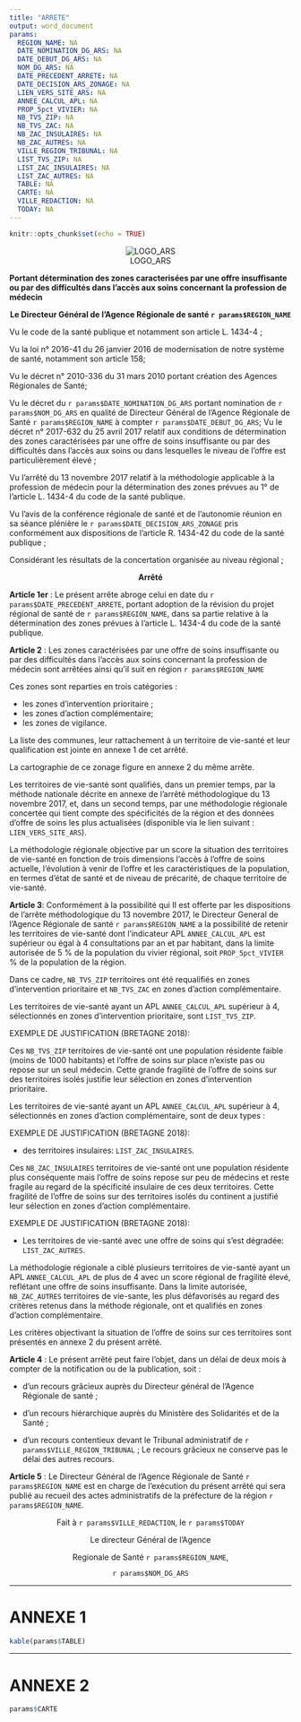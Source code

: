 ```yaml
---
title: "ARRETE"
output: word_document
params: 
  REGION_NAME: NA
  DATE_NOMINATION_DG_ARS: NA
  DATE_DEBUT_DG_ARS: NA
  NOM_DG_ARS: NA
  DATE_PRECEDENT_ARRETE: NA
  DATE_DECISION_ARS_ZONAGE: NA
  LIEN_VERS_SITE_ARS: NA
  ANNEE_CALCUL_APL: NA
  PROP_5pct_VIVIER: NA
  NB_TVS_ZIP: NA
  NB_TVS_ZAC: NA
  NB_ZAC_INSULAIRES: NA
  NB_ZAC_AUTRES: NA
  VILLE_REGION_TRIBUNAL: NA
  LIST_TVS_ZIP: NA
  LIST_ZAC_INSULAIRES: NA
  LIST_ZAC_AUTRES: NA
  TABLE: NA
  CARTE: NA
  VILLE_REDACTION: NA
  TODAY: NA
---
```


```r
knitr::opts_chunk$set(echo = TRUE)
```

<center>![LOGO_ARS](ARS.png)</center>

<!-- https://shiny.rstudio.com/articles/generating-reports.html -->

**Portant détermination des zones caracterisées par une offre insuffisante ou par des difficultés dans l'accès aux soins concernant la profession de médecin**

<center>**Le Directeur Général de l'Agence Régionale de santé `r params$REGION_NAME`**</center>
Vu le code de la santé publique et notamment son article L. 1434-4 ;

Vu la loi n° 2016-41 du 26 janvier 2016 de modernisation de notre système de santé, notamment son article 158;

Vu le décret n° 2010-336 du 31 mars 2010 portant création des Agences Régionales de Santé;

Vu le décret du `r params$DATE_NOMINATION_DG_ARS` portant nomination de `r params$NOM_DG_ARS` en qualité de Directeur Général de l'Agence Régionale de Santé `r params$REGION_NAME` à compter `r params$DATE_DEBUT_DG_ARS`; 
Vu le décret n° 2017-632 du 25 avril 2017 relatif aux conditions de détermination des zones
caractérisées par une offre de soins insuffisante ou par des difficultés dans l'accès aux soins ou dans lesquelles le niveau de l'offre est particulièrement élevé ;

Vu l'arrêté du 13 novembre 2017 relatif à la méthodologie applicable à la profession de médecin pour la détermination des zones prévues au 1° de l’article L. 1434-4 du code de la santé publique.

Vu l'avis de la conférence régionale de santé et de l’autonomie réunion en sa séance plénière le `r params$DATE_DECISION_ARS_ZONAGE` pris conformément aux dispositions de l'article R. 1434-42 du code de la santé publique ;

Considérant les résultats de la concertation organisée au niveau régional ;


<center>**Arrêté**</center>

**Article 1er** : Le présent arrête abroge celui en date du `r params$DATE_PRECEDENT_ARRETE`, portant adoption de la révision du projet régional de santé de `r params$REGION_NAME`, dans sa partie relative à la détermination des zones prévues à l'article L. 1434-4 du code de la santé publique.


**Article 2** : Les zones caractérisées par une offre de soins insuffisante ou par des difficultés dans l'accès aux soins concernant la profession de médecin sont arrêtées ainsi qu'il suit en région `r params$REGION_NAME`

Ces zones sont reparties en trois catégories :

- les zones d'intervention prioritaire ;
- les zones d'action complémentaire;
- les zones de vigilance.


La liste des communes, leur rattachement à un territoire de vie-santé et leur qualification est jointe en annexe 1 de cet arrêté.

La cartographie de ce zonage figure en annexe 2 du même arrête.

Les territoires de vie-santé sont qualifiés, dans un premier temps, par la méthode nationale décrite en annexe de l'arrêté méthodologique du 13 novembre 2017, et, dans un second temps, par une méthodologie régionale concertée qui tient compte des spécificités de la région et des données d'offre de soins les plus actualisées (disponible via le lien suivant : `LIEN_VERS_SITE_ARS`).

La méthodologie régionale objective par un score la situation des territoires de vie-santé en fonction de trois dimensions l'accès à l'offre de soins actuelle, l'évolution à venir de l'offre et les caractéristiques de la population, en termes d'état de santé et de niveau de précarité, de chaque territoire de vie-santé.


**Article 3**: Conformément à la possibilité qui II est offerte par les dispositions de l'arrête méthodologique du 13 novembre 2017, le Directeur General de l'Agence Régionale de santé `r params$REGION_NAME` a la possibilité de retenir les territoires de vie-santé dont l'indicateur APL `ANNEE_CALCUL_APL` est supérieur ou égal à 4 consultations par an et par habitant, dans la limite autorisée de 5 % de la population du vivier régional,
soit `PROP_5pct_VIVIER` % de la population de la région.

Dans ce cadre, `NB_TVS_ZIP` territoires ont été requalifiés en zones d'intervention prioritaire et `NB_TVS_ZAC` en zones d'action complémentaire.

Les territoires de vie-santé ayant un APL `ANNEE_CALCUL_APL` supérieur à 4, sélectionnés en zones d'intervention prioritaire, sont `LIST_TVS_ZIP`.

EXEMPLE DE JUSTIFICATION (BRETAGNE 2018): 

Ces `NB_TVS_ZIP` territoires de vie-santé ont une population résidente faible (moins de 1000 habitants) et l'offre de soins sur place n'existe pas ou repose sur un seul médecin. Cette grande fragilité de l'offre de soins sur des territoires isolés justifie leur sélection en zones d'intervention prioritaire.

Les territoires de vie-santé ayant un APL `ANNEE_CALCUL_APL` supérieur à 4, sélectionnés en zones d'action complémentaire, sont de deux types :

EXEMPLE DE JUSTIFICATION (BRETAGNE 2018): 

- des territoires insulaires: `LIST_ZAC_INSULAIRES`.

Ces `NB_ZAC_INSULAIRES` territoires de vie-santé ont une population résidente plus conséquente mais l'offre de soins repose sur peu de médecins et reste fragile au regard de la spécificité insulaire de ces deux territoires. Cette fragilité de l'offre de soins sur des territoires isolés du continent a justifié leur sélection en zones d'action complémentaire.

EXEMPLE DE JUSTIFICATION (BRETAGNE 2018): 

- Les territoires de vie-santé avec une offre de soins qui s'est dégradée: `LIST_ZAC_AUTRES`.

La méthodologie régionale a ciblé plusieurs territoires de vie-santé ayant un APL `ANNEE_CALCUL_APL` de plus de 4 avec un score régional de fragilité élevé, reflétant une offre de soins insuffisante. Dans la limite autorisée, `NB_ZAC_AUTRES` territoires de vie-sante, les plus défavorisés au regard des critères retenus dans la méthode régionale, ont et qualifiés en zones d'action complémentaire.

Les critères objectivant la situation de l'offre de soins sur ces territoires sont présentés en annexe 2 du présent arrêté.


**Article 4** : Le présent arrêté peut faire l'objet, dans un délai de deux mois à compter de la notification ou de la publication, soit :

- d'un recours grâcieux auprès du Directeur général de l'Agence Régionale de santé ;

- d'un recours hiérarchique auprès du Ministère des Solidarités et de la Santé ;

- d'un recours contentieux devant le Tribunal administratif de `r params$VILLE_REGION_TRIBUNAL` ;
Le recours grâcieux ne conserve pas le délai des autres recours.

**Article 5** : Le Directeur Général de l'Agence Régionale de Santé `r params$REGION_NAME` est en charge de l’exécution du présent arrêté qui sera publié au recueil des actes administratifs de la préfecture de la région `r params$REGION_NAME`.

<center> 

Fait à `r params$VILLE_REDACTION`, le `r params$TODAY`


Le directeur Général de l'Agence


Regionale de Santé `r params$REGION_NAME`,


`r params$NOM_DG_ARS`

</center>


******

# ANNEXE 1

```r
kable(params$TABLE)
```


******

# ANNEXE 2

```r
params$CARTE
```

